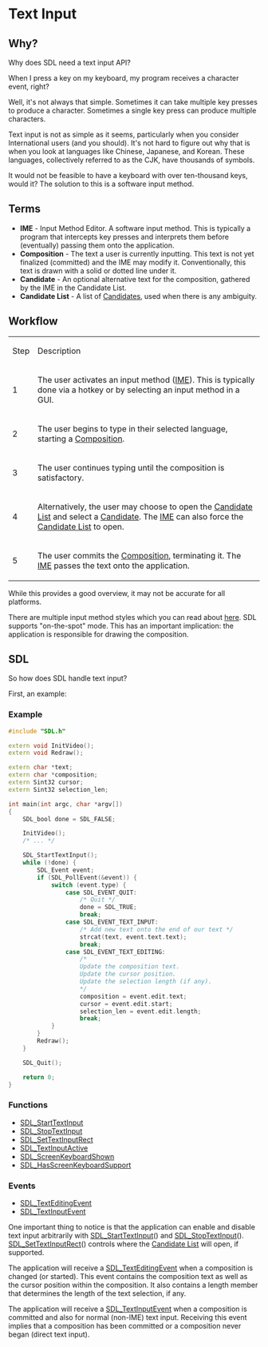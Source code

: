 = Text Input =

== Why? ==
Why does SDL need a text input API?

When I press a key on my keyboard, my program receives a character event, right?

Well, it's not always that simple. Sometimes it can take multiple key presses to produce a character. Sometimes a single key press can produce multiple characters.

Text input is not as simple as it seems, particularly when you consider International users (and you should). It's not hard to figure out why that is when you look at languages like Chinese, Japanese, and Korean. These languages, collectively referred to as the CJK, have thousands of symbols.

It would not be feasible to have a keyboard with over ten-thousand keys, would it? The solution to this is a software input method.

== Terms ==
* <span id="IME"></span>'''IME''' - Input Method Editor. A software input method. This is typically a program that intercepts key presses and interprets them before (eventually) passing them onto the application.
* <span id="Composition"></span>'''Composition''' - The text a user is currently inputting. This text is not yet finalized (committed) and the IME may modify it. Conventionally, this text is drawn with a solid or dotted line under it.
* <span id="Candidate"></span>'''Candidate''' - An optional alternative text for the composition, gathered by the IME in the Candidate List.
* <span id="CandidateList"></span>'''Candidate List''' - A list of [[#Candidate|Candidate]]s, used when there is any ambiguity.

== Workflow ==
{|
|Step
|Description 
|-
|1 
|The user activates an input method ([[#IME|IME]]). This is typically done via a hotkey or by selecting an input method in a GUI.
|-
|2 
|The user begins to type in their selected language, starting a [[#Composition|Composition]].
|-
|3 
|The user continues typing until the composition is satisfactory.
|-
|4 
|Alternatively, the user may choose to open the [[#CandidateList|Candidate List]] and select a [[#Candidate|Candidate]]. The [[#IME|IME]] can also force the [[#CandidateList|Candidate List]] to open.
|-
|5 
|The user commits the [[#Composition|Composition]], terminating it. The [[#IME|IME]] passes the text onto the application.
|}


While this provides a good overview, it may not be accurate for all platforms.

There are multiple input method styles which you can read about [http://www-archive.mozilla.org/projects/intl/input-method-spec.html here]. SDL supports "on-the-spot" mode. This has an important implication: the application is responsible for drawing the composition.

== SDL ==
So how does SDL handle text input?

First, an example:

=== Example ===
<syntaxhighlight lang='c++'>
#include "SDL.h"

extern void InitVideo();
extern void Redraw();

extern char *text;
extern char *composition;
extern Sint32 cursor;
extern Sint32 selection_len;

int main(int argc, char *argv[])
{
    SDL_bool done = SDL_FALSE;

    InitVideo();
    /* ... */

    SDL_StartTextInput();
    while (!done) {
        SDL_Event event;
        if (SDL_PollEvent(&event)) {
            switch (event.type) {
                case SDL_EVENT_QUIT:
                    /* Quit */
                    done = SDL_TRUE;
                    break;
                case SDL_EVENT_TEXT_INPUT:
                    /* Add new text onto the end of our text */
                    strcat(text, event.text.text);
                    break;
                case SDL_EVENT_TEXT_EDITING:
                    /*
                    Update the composition text.
                    Update the cursor position.
                    Update the selection length (if any).
                    */
                    composition = event.edit.text;
                    cursor = event.edit.start;
                    selection_len = event.edit.length;
                    break;
            }
        }
        Redraw();
    }

    SDL_Quit();

    return 0;
}
</syntaxhighlight>
=== Functions ===
* [[SDL_StartTextInput]]
* [[SDL_StopTextInput]]
* [[SDL_SetTextInputRect]]
* [[SDL_TextInputActive]]
* [[SDL_ScreenKeyboardShown]]
* [[SDL_HasScreenKeyboardSupport]]

=== Events ===
* [[SDL_TextEditingEvent]]
* [[SDL_TextInputEvent]]

One important thing to notice is that the application can enable and disable text input arbitrarily with [[SDL_StartTextInput]]() and [[SDL_StopTextInput]](). [[SDL_SetTextInputRect]]() controls where the [[#CandidateList|Candidate List]] will open, if supported.

The application will receive a [[SDL_TextEditingEvent]] when a composition is changed (or started). This event contains the composition text as well as the cursor position within the composition. It also contains a length member that determines the length of the text selection, if any.

The application will receive a [[SDL_TextInputEvent]] when a composition is committed and also for normal (non-IME) text input. Receiving this event implies that a composition has been committed or a composition never began (direct text input).
